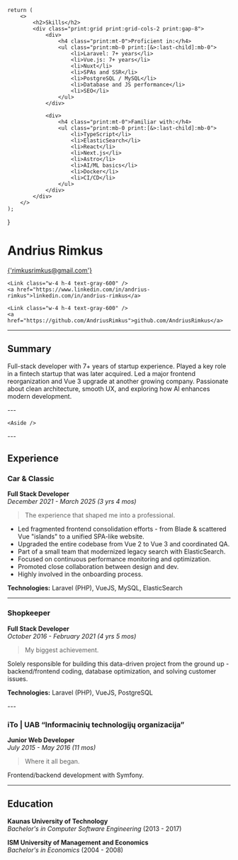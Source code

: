 
    return (
        <>
            <h2>Skills</h2>
            <div class="print:grid print:grid-cols-2 print:gap-8">
                <div>
                    <h4 class="print:mt-0">Proficient in:</h4>
                    <ul class="print:mb-0 print:[&>:last-child]:mb-0">
                        <li>Laravel: 7+ years</li>
                        <li>Vue.js: 7+ years</li>
                        <li>Nuxt</li>
                        <li>SPAs and SSR</li>
                        <li>PostgreSQL / MySQL</li>
                        <li>Database and JS performance</li>
                        <li>SEO</li>
                    </ul>
                </div>

                <div>
                    <h4 class="print:mt-0">Familiar with:</h4>
                    <ul class="print:mb-0 print:[&>:last-child]:mb-0">
                        <li>TypeScript</li>
                        <li>ElasticSearch</li>
                        <li>React</li>
                        <li>Next.js</li>
                        <li>Astro</li>
                        <li>AI/ML basics</li>
                        <li>Docker</li>
                        <li>CI/CD</li>
                    </ul>
                </div>
            </div>
        </>
    );
}

# Andrius Rimkus

<div class="grid grid-cols-[auto_1fr] items-center gap-x-2 gap-y-2">
    <Mail class="w-4 h-4 text-gray-600" />
    <a href="mailto:rimkusrimkus@gmail.com">{'rimkusrimkus@gmail.com'}</a>

    <Link class="w-4 h-4 text-gray-600" />
    <a href="https://www.linkedin.com/in/andrius-rimkus">linkedin.com/in/andrius-rimkus</a>

    <Link class="w-4 h-4 text-gray-600" />
    <a href="https://github.com/AndriusRimkus">github.com/AndriusRimkus</a>
</div>

---

## Summary

Full-stack developer with 7+ years of startup experience. Played a key role in a fintech startup that was later acquired. Led a major frontend reorganization and Vue 3 upgrade at another growing company. Passionate about clean architecture, smooth UX, and exploring how AI enhances modern development.


<div class="md:hidden">
    ---

    <Aside />
</div>

<div class="print:break-before-page"></div>

<span class="print:hidden">
---
</span>

## Experience

### Car & Classic  
**Full Stack Developer**  
_December 2021 - March 2025 (3 yrs 4 mos)_  

> The experience that shaped me into a professional.

- Led fragmented frontend consolidation efforts - from Blade & scattered Vue "islands" to a unified SPA-like website.  
- Upgraded the entire codebase from Vue 2 to Vue 3 and coordinated QA.  
- Part of a small team that modernized legacy search with ElasticSearch.  
- Focused on continuous performance monitoring and optimization.  
- Promoted close collaboration between design and dev.  
- Highly involved in the onboarding process.

**Technologies:** Laravel (PHP), VueJS, MySQL, ElasticSearch

---

### Shopkeeper  
**Full Stack Developer**  
_October 2016 - February 2021 (4 yrs 5 mos)_  

> My biggest achievement.

Solely responsible for building this data-driven project from the ground up - backend/frontend coding, database optimization, and solving customer issues.

**Technologies:** Laravel (PHP), VueJS, PostgreSQL

<div class="print:break-before-page"></div>

<span class="print:hidden">
---
</span>


### iTo | UAB “Informacinių technologijų organizacija”  
**Junior Web Developer**  
_July 2015 - May 2016 (11 mos)_  

> Where it all began.

Frontend/backend development with Symfony.

---

## Education

**Kaunas University of Technology**  
_Bachelor's in Computer Software Engineering_ (2013 - 2017)

**ISM University of Management and Economics**  
_Bachelor's in Economics_ (2004 - 2008)